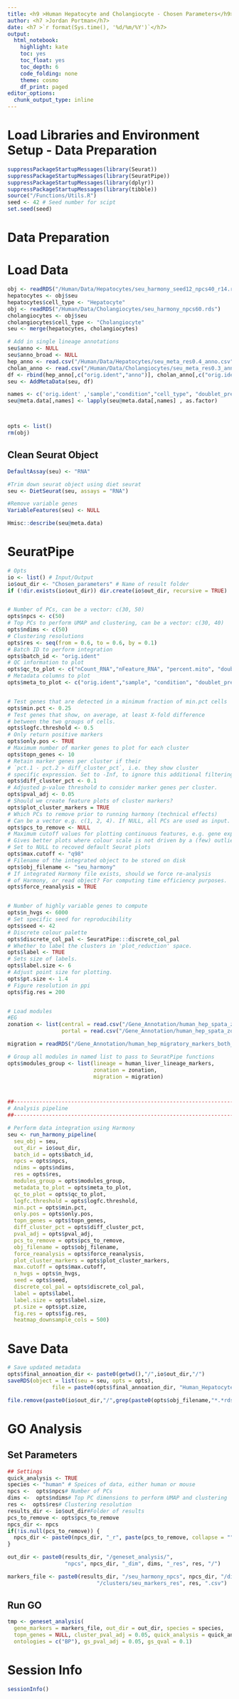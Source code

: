 ```yaml
---
title: <h9 >Human Hepatocyte and Cholangiocyte - Chosen Parameters</h9>
author: <h7 >Jordan Portman</h7>   
date: <h7 >`r format(Sys.time(), '%d/%m/%Y')`</h7>
output:
  html_notebook:
    highlight: kate
    toc: yes
    toc_float: yes
    toc_depth: 6
    code_folding: none
    theme: cosmo
    df_print: paged
editor_options: 
  chunk_output_type: inline
---
```





# Load Libraries and Environment Setup - Data Preparation

```r
suppressPackageStartupMessages(library(Seurat))
suppressPackageStartupMessages(library(SeuratPipe))
suppressPackageStartupMessages(library(dplyr))
suppressPackageStartupMessages(library(tibble))
source("/Functions/Utils.R")
seed <- 42 # Seed number for scipt
set.seed(seed) 
```


# Data Preparation

# Load Data

```r
obj <- readRDS("/Human/Data/Hepatocytes/seu_harmony_seed12_npcs40_r14.rds") 
hepatocytes <- obj$seu
hepatocytes$cell_type <- "Hepatocyte"
obj <- readRDS("/Human/Data/Cholangiocytes/seu_harmony_npcs60.rds")
cholangiocytes <- obj$seu
cholangiocytes$cell_type <- "Cholangiocyte"
seu <- merge(hepatocytes, cholangiocytes)

# Add in single lineage annotations
seu$anno <- NULL
seu$anno_broad <- NULL
hep_anno <- read.csv("/Human/Data/Hepatocytes/seu_meta_res0.4_anno.csv", row.names = 1)
cholan_anno <- read.csv("/Human/Data/Cholangiocytes/seu_meta_res0.3_anno.csv", row.names = 1)
df <- rbind(hep_anno[,c("orig.ident","anno")], cholan_anno[,c("orig.ident","anno")])
seu <- AddMetaData(seu, df)

names <- c('orig.ident' ,'sample',"condition","cell_type", "doublet_prediction","anno")
seu@meta.data[,names] <- lapply(seu@meta.data[,names] , as.factor)



opts <- list()
rm(obj)
```



## Clean Seurat Object

```r
DefaultAssay(seu) <- "RNA"

#Trim down seurat object using diet seurat
seu <- DietSeurat(seu, assays = "RNA")

#Remove variable genes
VariableFeatures(seu) <- NULL
```


```r
Hmisc::describe(seu@meta.data)
```



#  SeuratPipe


```r
# Opts
io <- list() # Input/Output
io$out_dir <- "Chosen_parameters" # Name of result folder 
if (!dir.exists(io$out_dir)) dir.create(io$out_dir, recursive = TRUE)


# Number of PCs, can be a vector: c(30, 50)
opts$npcs <- c(50)
# Top PCs to perform UMAP and clustering, can be a vector: c(30, 40)
opts$ndims <- c(50)
# Clustering resolutions
opts$res <- seq(from = 0.6, to = 0.6, by = 0.1)
# Batch ID to perform integration
opts$batch_id <- "orig.ident"
# QC information to plot
opts$qc_to_plot <- c("nCount_RNA","nFeature_RNA", "percent.mito", "doublet_score")
# Metadata columns to plot
opts$meta_to_plot <- c("orig.ident","sample", "condition", "doublet_prediction","cell_type","anno")


# Test genes that are detected in a minimum fraction of min.pct cells
opts$min.pct <- 0.25
# Test genes that show, on average, at least X-fold difference
# between the two groups of cells.
opts$logfc.threshold <- 0.5
# Only return positive markers
opts$only.pos <- TRUE
# Maximum number of marker genes to plot for each cluster
opts$topn_genes <- 10
# Retain marker genes per cluster if their
# `pct.1 - pct.2 > diff_cluster_pct`, i.e. they show cluster
# specific expression. Set to -Inf, to ignore this additional filtering.
opts$diff_cluster_pct <- 0.1
# Adjusted p-value threshold to consider marker genes per cluster.
opts$pval_adj <- 0.05
# Should we create feature plots of cluster markers?
opts$plot_cluster_markers = TRUE
# Which PCs to remove prior to running harmony (technical effects)
# Can be a vector e.g. c(1, 2, 4). If NULL, all PCs are used as input.
opts$pcs_to_remove <- NULL
# Maximum cutoff values for plotting continuous features, e.g. gene expression
# Gives better plots where colour scale is not driven by a (few) outlier cells.
# Set to NULL to recoved default Seurat plots
opts$max.cutoff <- "q98"
# Filename of the integrated object to be stored on disk
opts$obj_filename <- "seu_harmony"
# If integrated Harmony file exists, should we force re-analysis
# of Harmony, or read object? For computing time efficiency purposes.
opts$force_reanalysis = TRUE


# Number of highly variable genes to compute
opts$n_hvgs <- 6000
# Set specific seed for reproducibility
opts$seed <- 42
# Discrete colour palette
opts$discrete_col_pal <- SeuratPipe:::discrete_col_pal
# Whether to label the clusters in 'plot_reduction' space.
opts$label <- TRUE
# Sets size of labels.
opts$label.size <- 6
# Adjust point size for plotting.
opts$pt.size <- 1.4
# Figure resolution in ppi
opts$fig.res = 200


# Load modules
#EG
zonation <- list(central = read.csv("/Gene_Annotation/human_hep_spata_zonation_markers.csv",row.names = 1) %>% filter(pattern == "One peak (reversed)") %>% pull(variables),
                 portal = read.csv("/Gene_Annotation/human_hep_spata_zonation_markers.csv",row.names = 1) %>% filter(pattern == "One peak") %>% pull(variables))

migration = readRDS("/Gene_Annotation/human_hep_migratory_markers_both_top25.rds")

# Group all modules in named list to pass to SeuratPipe functions
opts$modules_group <- list(lineage = human_liver_lineage_markers,
                           zonation = zonation,
                           migration = migration)



##-----------------------------------------------------------------------
# Analysis pipeline
##-----------------------------------------------------------------------

# Perform data integration using Harmony
seu <- run_harmony_pipeline(
  seu_obj = seu,
  out_dir = io$out_dir,
  batch_id = opts$batch_id,
  npcs = opts$npcs,
  ndims = opts$ndims,
  res = opts$res,
  modules_group = opts$modules_group,
  metadata_to_plot = opts$meta_to_plot,
  qc_to_plot = opts$qc_to_plot,
  logfc.threshold = opts$logfc.threshold,
  min.pct = opts$min.pct,
  only.pos = opts$only.pos,
  topn_genes = opts$topn_genes,
  diff_cluster_pct = opts$diff_cluster_pct,
  pval_adj = opts$pval_adj,
  pcs_to_remove = opts$pcs_to_remove,
  obj_filename = opts$obj_filename,
  force_reanalysis = opts$force_reanalysis,
  plot_cluster_markers = opts$plot_cluster_markers,
  max.cutoff = opts$max.cutoff,
  n_hvgs = opts$n_hvgs,
  seed = opts$seed,
  discrete_col_pal = opts$discrete_col_pal,
  label = opts$label,
  label.size = opts$label.size,
  pt.size = opts$pt.size,
  fig.res = opts$fig.res,
  heatmap_downsample_cols = 500)
```



# Save Data

```r
# Save updated metadata
opts$final_annoation_dir <- paste0(getwd(),"/",io$out_dir,"/")
saveRDS(object = list(seu = seu, opts = opts),
              file = paste0(opts$final_annoation_dir, "Human_Hepatocytes_and_Cholangiocytes_final.rds"))

file.remove(paste0(io$out_dir,"/",grep(paste0(opts$obj_filename,"*.*rds"), list.files(io$out_dir), value = TRUE))) # Remove intermediate RDS files
```



# GO Analysis

## Set Parameters

```r
## Settings
quick_analysis <- TRUE
species <- "human" # Speices of data, either human or mouse
npcs <-  opts$npcs# Number of PCs
dims <-  opts$ndims# Top PC dimensions to perform UMAP and clustering
res <-  opts$res# Clustering resolution
results_dir <- io$out_dir#Folder of results
pcs_to_remove <- opts$pcs_to_remove
npcs_dir <- npcs
if(!is.null(pcs_to_remove)) {
  npcs_dir <- paste0(npcs_dir, "_r", paste(pcs_to_remove, collapse = ""))
}

out_dir <- paste0(results_dir, "/geneset_analysis/",
                  "npcs", npcs_dir, "_dim", dims, "_res", res, "/")

markers_file <- paste0(results_dir, "/seu_harmony_npcs", npcs_dir, "/dim", dims,
                            "/clusters/seu_markers_res", res, ".csv")


```

## Run GO

```r
tmp <- geneset_analysis(
  gene_markers = markers_file, out_dir = out_dir, species = species,
  topn_genes = NULL, cluster_pval_adj = 0.05, quick_analysis = quick_analysis,
  ontologies = c("BP"), gs_pval_adj = 0.05, gs_qval = 0.1)
```


# Session Info

```r
sessionInfo()
```
